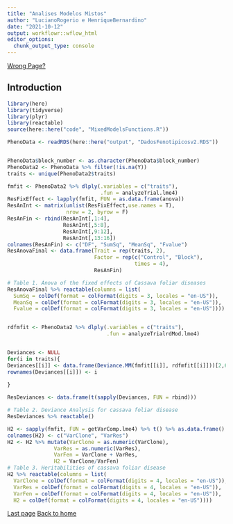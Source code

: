 ```yaml
---
title: "Analises Modelos Mistos"
author: "LucianoRogerio e HenriqueBernardino"
date: "2021-10-12"
output: workflowr::wflow_html
editor_options:
  chunk_output_type: console
---
```


[Wrong Page?](index.html)

## Introduction

```r
library(here)
library(tidyverse)
library(plyr)
library(reactable)
source(here::here("code", "MixedModelsFunctions.R"))

PhenoData <- readRDS(here::here("output", "DadosFenotipicosv2.RDS"))


PhenoData$block_number <- as.character(PhenoData$block_number)
PhenoData2 <- PhenoData %>% filter(!is.na(Y))
traits <- unique(PhenoData2$traits)

fmfit <- PhenoData2 %>% dlply(.variables = c("traits"),
                              .fun = analyzeTrial.lme4)
ResFixEffect <- lapply(fmfit, FUN = as.data.frame(anova))
ResAnInt <- matrix(unlist(ResFixEffect,use.names = T),
                   nrow = 2, byrow = F)
ResAnFin <- rbind(ResAnInt[,1:4],
                  ResAnInt[,5:8],
                  ResAnInt[,9:12],
                  ResAnInt[,13:16])
colnames(ResAnFin) <- c("DF", "SumSq", "MeanSq", "Fvalue")
ResAnovaFinal <- data.frame(Trait = rep(traits, 2),
                            Factor = rep(c("Control", "Block"),
                                         times = 4),
                            ResAnFin)

# Table 1. Anova of the fixed effects of Cassava foliar diseases
ResAnovaFinal %>% reactable(columns = list(
  SumSq = colDef(format = colFormat(digits = 3, locales = "en-US")),
  MeanSq = colDef(format = colFormat(digits = 3, locales = "en-US")),
  Fvalue = colDef(format = colFormat(digits = 3, locales = "en-US"))))


rdfmfit <- PhenoData2 %>% dlply(.variables = c("traits"),
                                .fun = analyzeTrialrdMod.lme4)


Deviances <- NULL
for(i in traits){
Deviances[[i]] <- data.frame(Deviance.MM(fmfit[[i]], rdfmfit[[i]]))[2,6:8]
rownames(Deviances[[i]]) <- i
  
}

ResDeviances <- data.frame(t(sapply(Deviances, FUN = rbind)))

# Table 2. Deviance Analysis for cassava foliar disease
ResDeviances %>% reactable()

H2 <- sapply(fmfit, FUN = getVarComp.lme4) %>% t() %>% as.data.frame()
colnames(H2) <- c("VarClone", "VarRes")
H2 <- H2 %>% mutate(VarClone = as.numeric(VarClone),
               VarRes = as.numeric(VarRes),
               VarFen = VarClone + VarRes,
               H2 = VarClone/VarFen)
# Table 3. Heritabilities of cassava foliar disease
H2 %>% reactable(columns = list(
  VarClone = colDef(format = colFormat(digits = 4, locales = "en-US")),
  VarRes = colDef(format = colFormat(digits = 4, locales = "en-US")),
  VarFen = colDef(format = colFormat(digits = 4, locales = "en-US")),
  H2 = colDef(format = colFormat(digits = 4, locales = "en-US"))))

```

[Last page](AnalisesDescritivas.html)
[Back to home](index.html)
